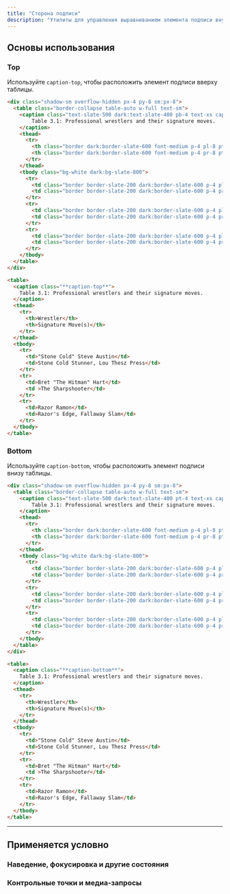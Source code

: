 ```yaml
---
title: "Сторона подписи"
description: "Утилиты для управления выравниванием элемента подписи внутри таблицы."
---
```




## Основы использования

### Top

Используйте `caption-top`, чтобы расположить элемент подписи вверху таблицы.

```html {{ example: { p: 'none' } }}
<div class="shadow-sm overflow-hidden px-4 py-8 sm:px-8">
  <table class="border-collapse table-auto w-full text-sm">
    <caption class="text-slate-500 dark:text-slate-400 pb-4 text-xs caption-top">
        Table 3.1: Professional wrestlers and their signature moves.
    </caption>
    <thead>
      <tr>
        <th class="border dark:border-slate-600 font-medium p-4 pl-8 pt-3 pb-3 text-slate-400 dark:text-slate-200 text-left">Wrestler</th>
        <th class="border dark:border-slate-600 font-medium p-4 pr-8 pt-3 pb-3 text-slate-400 dark:text-slate-200 text-left">Signature Move(s)</th>
      </tr>
    </thead>
    <tbody class="bg-white dark:bg-slate-800">
      <tr>
        <td class="border border-slate-200 dark:border-slate-600 p-4 pl-8 text-slate-500 dark:text-slate-400">"Stone Cold" Steve Austin</td>
        <td class="border border-slate-200 dark:border-slate-600 p-4 pr-8 text-slate-500 dark:text-slate-400">Stone Cold Stunner, Lou Thesz Press</td>
      </tr>
      <tr>
        <td class="border border-slate-200 dark:border-slate-600 p-4 pl-8 text-slate-500 dark:text-slate-400">Bret "The Hitman" Hart</td>
        <td class="border border-slate-200 dark:border-slate-600 p-4 pr-8 text-slate-500 dark:text-slate-400">The Sharpshooter</td>
      </tr>
      <tr>
        <td class="border border-slate-200 dark:border-slate-600 p-4 pl-8 text-slate-500 dark:text-slate-400">Razor Ramon</td>
        <td class="border border-slate-200 dark:border-slate-600 p-4 pr-8 text-slate-500 dark:text-slate-400">Razor's Edge, Fallaway Slam</td>
      </tr>
    </tbody>
  </table>
</div>
```

```html
<table>
  <caption class="**caption-top**">
    Table 3.1: Professional wrestlers and their signature moves.
  </caption>
  <thead>
    <tr>
      <th>Wrestler</th>
      <th>Signature Move(s)</th>
    </tr>
  </thead>
  <tbody>
    <tr>
      <td>"Stone Cold" Steve Austin</td>
      <td>Stone Cold Stunner, Lou Thesz Press</td>
    </tr>
    <tr>
      <td>Bret "The Hitman" Hart</td>
      <td >The Sharpshooter</td>
    </tr>
    <tr>
      <td>Razor Ramon</td>
      <td>Razor's Edge, Fallaway Slam</td>
    </tr>
  </tbody>
</table>
```

### Bottom

Используйте `caption-bottom`, чтобы расположить элемент подписи внизу таблицы.

```html {{ example: { p: 'none' } }}
<div class="shadow-sm overflow-hidden px-4 py-8 sm:px-8">
  <table class="border-collapse table-auto w-full text-sm">
    <caption class="text-slate-500 dark:text-slate-400 pt-4 text-xs caption-bottom">
        Table 3.1: Professional wrestlers and their signature moves.
    </caption>
    <thead>
      <tr>
        <th class="border dark:border-slate-600 font-medium p-4 pl-8 pt-3 pb-3 text-slate-400 dark:text-slate-200 text-left">Wrestler</th>
        <th class="border dark:border-slate-600 font-medium p-4 pr-8 pt-3 pb-3 text-slate-400 dark:text-slate-200 text-left">Signature Move(s)</th>
      </tr>
    </thead>
    <tbody class="bg-white dark:bg-slate-800">
      <tr>
        <td class="border border-slate-200 dark:border-slate-600 p-4 pl-8 text-slate-500 dark:text-slate-400">"Stone Cold" Steve Austin</td>
        <td class="border border-slate-200 dark:border-slate-600 p-4 pr-8 text-slate-500 dark:text-slate-400">Stone Cold Stunner, Lou Thesz Press</td>
      </tr>
      <tr>
        <td class="border border-slate-200 dark:border-slate-600 p-4 pl-8 text-slate-500 dark:text-slate-400">Bret "The Hitman" Hart</td>
        <td class="border border-slate-200 dark:border-slate-600 p-4 pr-8 text-slate-500 dark:text-slate-400">The Sharpshooter</td>
      </tr>
      <tr>
        <td class="border border-slate-200 dark:border-slate-600 p-4 pl-8 text-slate-500 dark:text-slate-400">Razor Ramon</td>
        <td class="border border-slate-200 dark:border-slate-600 p-4 pr-8 text-slate-500 dark:text-slate-400">Razor's Edge, Fallaway Slam</td>
      </tr>
    </tbody>
  </table>
</div>
```

```html
<table>
  <caption class="**caption-bottom**">
    Table 3.1: Professional wrestlers and their signature moves.
  </caption>
  <thead>
    <tr>
      <th>Wrestler</th>
      <th>Signature Move(s)</th>
    </tr>
  </thead>
  <tbody>
    <tr>
      <td>"Stone Cold" Steve Austin</td>
      <td>Stone Cold Stunner, Lou Thesz Press</td>
    </tr>
    <tr>
      <td>Bret "The Hitman" Hart</td>
      <td >The Sharpshooter</td>
    </tr>
    <tr>
      <td>Razor Ramon</td>
      <td>Razor's Edge, Fallaway Slam</td>
    </tr>
  </tbody>
</table>
```

---

## <Heading ignore>Применяется условно</Heading>

### <Heading ignore>Наведение, фокусировка и другие состояния</Heading>

<HoverFocusAndOtherStates defaultClass="caption-top" featuredClass="caption-bottom" element="table" />

### <Heading ignore>Контрольные точки и медиа-запросы</Heading>

<BreakpointsAndMediaQueries defaultClass="caption-top" featuredClass="caption-bottom" element="table" />
